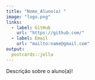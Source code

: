```yaml
---
title: "Nome_Aluno(a) "
image: "logo.png"
links:
  - label: GitHub
    url: "https://github.com/"
  - label: Email
    url: "mailto:name@gmail.com"
output:
  postcards::jolla
---
```

 
Descrição sobre o aluno(a)!
